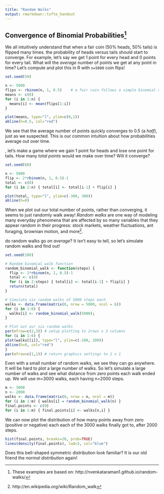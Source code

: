```yaml
---
title: "Random Walks"
output: rmarkdown::tufte_handout
---
```


## Convergence of Binomial Probabilities^[These examples are based on: http://nvenkataraman1.github.io/random-walks/]

We all intuitively understand that when a fair coin (50% heads, 50% tails) is flipped many times. the probability of heads versus tails should start to converge. For example, let's say we get 1 point for every head and 0 points for every tail.  What will the *average* number of points we get at any point in time?  Let's compute and plot this in R with `n=5000` coin flips!
```r
set.seed(50)
```
```r
n <- 5000
flips <- rbinom(n, 1, 0.5)    # a fair coin follows a simple binomial distribution 
means <- c(0)
for (i in 1:n) {
  means[i] <- mean(flips[1:i])
}

plot(means, type="l", ylim=c(0,1))
abline(h=0.5, col="red")
```

We see that the average number of points quickly converges to 0.5 (a *half*), just as we suspected. This is our common intuition about how probabilities average out over time.

\newthought{Now, instead of average probabilities}, let's make a game where we gain 1 point for heads and lose one point for tails.  How many *total points* would we make over time? Will it converge?
```r
set.seed(60)
```
```r
n <- 5000
flip <- 2*rbinom(n, 1, 0.5)-1
total <- c(0)
for (i in 2:n) { total[i] <- total[i-1] + flip[i] }

plot(total, type="l", ylim=c(-300, 300))
abline(h=0)
```

When we plot out our total number of points, rather than converging, it seems to just randomly walk away! *Random walks* are one way of modeling many everyday phenomena that are affected by so many variables that they appear random in their progress: stock markets, weather fluctuations, ant foraging, brownian motion, and more^[http://en.wikipedia.org/wiki/Random_walk].

\newthought{But how far from their starting points} do random walks go *on average*? It isn't easy to tell, so let's simulate random walks and find out!
\marginnote{We first create a `function` that creates binomial walks for us. It reuses the code we saw earlier. This function takes the number of `steps` to walk as a parameter.}
```r
set.seed(100)
```
```r
# Random binomial walk function
random_binomial_walk <- function(steps) {
  flip <- 2*rbinom(n, 1, 0.5)-1
  total <- c(0)
  for (i in 2:steps) { total[i] <- total[i-1] + flip[i] }
  return(total)
}
```
\marginnote{We first create a `data.frame` that is the size of a 2x3 matrix. The we use a loop to run our random binomial walk function six times. The result of our six function calls are stored in the data.frame

We then plot the six walks. The `mfrow` function lets us put plots side-by-side in a grid pattern! At the end, we have to be careful to call mfrow again to return the graphics setting to plot 1x1 figures at a time.}
```r
# Simulate six random walks of 5000 steps each
walks <- data.frame(matrix(0, nrow = 5000, ncol = 6))
for (i in 1:6) { 
  walks[i] <- random_binomial_walk(5000);
}

# Plot out our six random walks
par(mfrow=c(2,3)) # setup plotting to 2rows x 3 columns
for (i in 1:6) { 
plot(walks[[i]], type="l", ylim=c(-200, 200))
abline(h=0, col="red")
}
par(mfrow=c(1,1)) # return graphics settings to 1 x 1
```

Even with a small number of random walks, we see they can go anywhere. It will be hard to plot a large number of walks. So let's simulate a large number of walks and see what distance from zero points each walk ended up. We will use m=3000 walks, each having n=2000 steps.
```r
m <- 3000
n <- 2000
walks <- data.frame(matrix(0, nrow = n, ncol = m))
for (i in 1:m) { walks[i] = random_binomial_walk(n) }
final.points <- c(0)
for (i in 1:m) { final.points[i] <- walks[n,i] }
```

We can now plot the distribution of how many points away from zero (positive or negative) each each of the 3000 walks finally got to, after 2000 steps.
```r
hist(final.points, breaks=20, prob=TRUE)
lines(density(final.points), lwd=3, col="blue")
```

Does this bell-shaped symmetric distribution look familiar? It is our old friend the *normal distribution* again!
